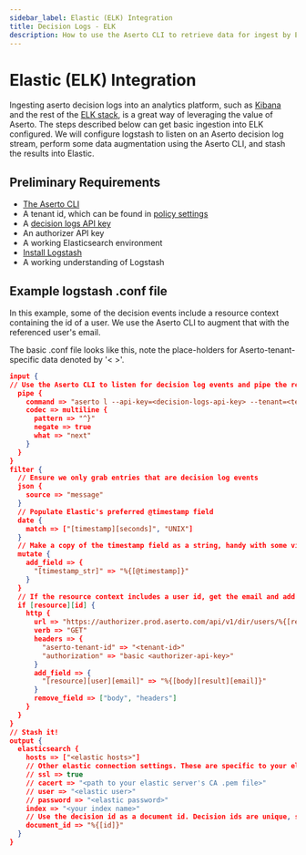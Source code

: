 ```yaml
---
sidebar_label: Elastic (ELK) Integration
title: Decision Logs - ELK
description: How to use the Aserto CLI to retrieve data for ingest by Elasticsearch
---
```


# Elastic (ELK) Integration

Ingesting aserto decision logs into an analytics platform, such as [Kibana](https://www.elastic.co/kibana/) and the rest
of the [ELK stack](https://www.elastic.co/elastic-stack), is a great way of leveraging the value of Aserto. The steps
described below can get basic ingestion into ELK configured. We will configure logstash to listen on an Aserto decision
log stream, perform some data augmentation using the Aserto CLI, and stash the results into Elastic.

## Preliminary Requirements

- [The Aserto CLI](/docs/command-line-interface/introduction)
- A tenant id, which can be found in [policy settings](/docs/aserto-console/view-policies#viewing-policy-settings)
- A [decision logs API key](/docs/decision-logs-guide/console#decision-logs-api-key)
- An authorizer API key
- A working Elasticsearch environment
- [Install Logstash](https://www.elastic.co/guide/en/logstash/current/getting-started-with-logstash.html)
- A working understanding of Logstash

## Example logstash .conf file

In this example, some of the decision events include a resource context containing the id of a user. We use the Aserto
CLI to augment that with the referenced user's email.

The basic .conf file looks like this, note the place-holders for Aserto-tenant-specific data denoted by '< >'.

```json
input {
// Use the Aserto CLI to listen for decision log events and pipe the results through logstash
  pipe {
    command => "aserto l --api-key=<decision-logs-api-key> --tenant=<tenant-id>"
    codec => multiline {
      pattern => "^}"
      negate => true
      what => "next"
    }
  }
}
filter {
  // Ensure we only grab entries that are decision log events  
  json {
    source => "message"
  }
  // Populate Elastic's preferred @timestamp field
  date {
    match => ["[timestamp][seconds]", "UNIX"]
  }
  // Make a copy of the timestamp field as a string, handy with some visualizations
  mutate {
    add_field => {
      "[timestamp_str]" => "%{[@timestamp]}"
    }                                                                                                                                                                                         
  }
  // If the resource context includes a user id, get the email and add a resource.user.email field.
  if [resource][id] {
    http {
      url => "https://authorizer.prod.aserto.com/api/v1/dir/users/%{[resource][id]}"
      verb => "GET"
      headers => {
        "aserto-tenant-id" => "<tenant-id>"
        "authorization" => "basic <authorizer-api-key>"
      }
      add_field => {
        "[resource][user][email]" => "%{[body][result][email]}"
      }
      remove_field => ["body", "headers"]
    }
  }
}
// Stash it!
output {
  elasticsearch {
    hosts => ["<elastic hosts>"]
    // Other elastic connection settings. These are specific to your elastic installation and may include:
    // ssl => true
    // cacert => "<path to your elastic server's CA .pem file>"
    // user => "<elastic user>"
    // password => "<elastic password>"
    index => "<your index name>"
    // Use the decision id as a document id. Decision ids are unique, so this prevents duplicate entries.
    document_id => "%{[id]}"
  }                                                                                                                                                                                           
}
```
